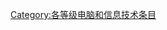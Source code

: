 {{catmore1|[[Wikipedia:电脑和信息技术专题|Wikipedia:电脑和信息技术专题]]}}
{{Articles by Quality|topic=电脑和信息技术|project=电脑和信息技术|format=TOC}}
{{emptycat}}

[[Category:各等级电脑和信息技术条目|Category:各等级电脑和信息技术条目]]